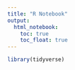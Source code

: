 ```yaml
---
title: "R Notebook"
output:
  html_notebook:
    toc: true
    toc_float: true
---
```


```r
library(tidyverse)
```
